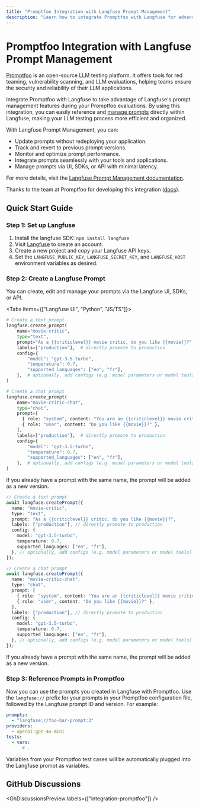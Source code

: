 ```yaml
---
title: "Promptfoo Integration with Langfuse Prompt Management"
description: "Learn how to integrate Promptfoo with Langfuse for advanced prompt management and prompt collaboration. Follow our detailed step-by-step guide for easy setup and enhanced performance."
---
```


# Promptfoo Integration with Langfuse Prompt Management

[Promptfoo](https://www.promptfoo.dev/) is an open-source LLM testing platform. It offers tools for red teaming, vulnerability scanning, and LLM evaluations, helping teams ensure the security and reliability of their LLM applications.

Integrate Promptfoo with Langfuse to take advantage of Langfuse's prompt management features during your Promptfoo evaluations. By using this integration, you can easily reference and [manage prompts](/docs/prompts/get-started) directly within Langfuse, making your LLM testing process more efficient and organized.

With Langfuse Prompt Management, you can:

- Update prompts without redeploying your application.
- Track and revert to previous prompt versions.
- Monitor and optimize prompt performance.
- Integrate prompts seamlessly with your tools and applications.
- Manage prompts via UI, SDKs, or API with minimal latency.

For more details, visit the [Langfuse Prompt Management documentation](/docs/prompts/get-started).

Thanks to the team at Promptfoo for developing this integration ([docs](https://www.promptfoo.dev/docs/integrations/langfuse)).

## Quick Start Guide

<Steps>

### Step 1: Set up Langfuse

1. Install the langfuse SDK: `npm install langfuse`
2. Visit [Langfuse](https://cloud.langfuse.com) to create an account.
3. Create a new project and copy your Langfuse API keys.
4. Set the `LANGFUSE_PUBLIC_KEY`, `LANGFUSE_SECRET_KEY`, and `LANGFUSE_HOST` environment variables as desired.

### Step 2: Create a Langfuse Prompt

You can create, edit and manage your prompts via the Langfuse UI, SDKs, or API.

<Tabs items={["Langfuse UI", "Python", "JS/TS"]}>
<Tab>

<CloudflareVideo
  videoId="3c9bf36417e79dd2d68c3bba2a8f0a98"
  aspectRatio={1.24}
  gifStyle
  className="max-w-xl"
/>

</Tab>
<Tab>

```python
# Create a text prompt
langfuse.create_prompt(
    name="movie-critic",
    type="text",
    prompt="As a {{criticlevel}} movie critic, do you like {{movie}}?",
    labels=["production"],  # directly promote to production
    config={
        "model": "gpt-3.5-turbo",
        "temperature": 0.7,
        "supported_languages": ["en", "fr"],
    },  # optionally, add configs (e.g. model parameters or model tools) or tags
)

# Create a chat prompt
langfuse.create_prompt(
    name="movie-critic-chat",
    type="chat",
    prompt=[
      { role: "system", content: "You are an {{criticlevel}} movie critic" },
      { role: "user", content: "Do you like {{movie}}?" },
    ],
    labels=["production"],  # directly promote to production
    config={
        "model": "gpt-3.5-turbo",
        "temperature": 0.7,
        "supported_languages": ["en", "fr"],
    },  # optionally, add configs (e.g. model parameters or model tools) or tags
)
```

If you already have a prompt with the same name, the prompt will be added as a new version.

</Tab>

<Tab>

```typescript
// Create a text prompt
await langfuse.createPrompt({
  name: "movie-critic",
  type: "text",
  prompt: "As a {{criticlevel}} critic, do you like {{movie}}?",
  labels: ["production"], // directly promote to production
  config: {
    model: "gpt-3.5-turbo",
    temperature: 0.7,
    supported_languages: ["en", "fr"],
  }, // optionally, add configs (e.g. model parameters or model tools) or tags
});

// Create a chat prompt
await langfuse.createPrompt({
  name: "movie-critic-chat",
  type: "chat",
  prompt: [
    { role: "system", content: "You are an {{criticlevel}} movie critic" },
    { role: "user", content: "Do you like {{movie}}?" },
  ],
  labels: ["production"], // directly promote to production
  config: {
    model: "gpt-3.5-turbo",
    temperature: 0.7,
    supported_languages: ["en", "fr"],
  }, // optionally, add configs (e.g. model parameters or model tools) or tags
});
```

If you already have a prompt with the same name, the prompt will be added as a new version.

</Tab>

</Tabs>

### Step 3: Reference Prompts in Promptfoo

Now you can use the prompts you created in Langfuse with Promptfoo. Use the `langfuse://` prefix for your prompts in your Promptfoo configuration file, followed by the Langfuse prompt ID and version. For example:

```yaml
prompts:
  - "langfuse://foo-bar-prompt:3"
providers:
  - openai:gpt-4o-mini
tests:
  - vars:
      # ...
```

Variables from your Promptfoo test cases will be automatically plugged into the Langfuse prompt as variables.

</Steps>

## GitHub Discussions


<GhDiscussionsPreview labels={["integration-promptfoo"]} />
